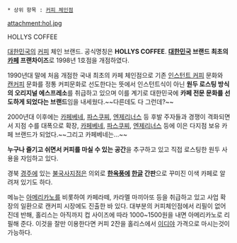  * 상위 항목 : [[커피 체인점]]

attachment:hol.jpg

HOLLYS COFFEE

[[대한민국]]의 [[커피]] 체인 브랜드. 공식명칭은 '''HOLLYS COFFEE'''. '''[[대한민국]] 브랜드 최초의 [[카페]] 프랜차이즈'''로 1998년 1호점을 개점하였다.

1990년대 말에 처음 개점한 국내 최초의 카페 체인점으로 기존 [[인스턴트 커피]] 문화와 [[캔커피]] 문화를 정통 커피문화로 선도한다는 뜻에서 인스턴트식이 아닌 '''원두 로스팅 방식의 오리지널 에스프레소'''를 취급하고 있으며 이를 계기로 대한민국에 '''카페 전문 문화를 선도하게 되었다는 브랜드'''임을 내세웠다.~~다른데도 다 그런데?~~ 

2000년대 이후에는 [[카페베네]], [[파스쿠찌]], [[엔제리너스]] 등 후발 주자들과 경쟁이 격화되면서 지점 수를 대폭으로 확장, [[카페베네]], [[파스쿠찌]], [[엔제리너스]] 등에 이은 다지점 보유 카페 브랜드가 되었다.~~그리고 카페베네는...~~

'''누구나 즐기고 쉬면서 커피를 마실 수 있는 공간'''을 추구하고 있고 직접 로스팅한 원두 사용을 자임하고 있다. 

경북 [[경주]]에 있는 [[불국사]]지점은 의외로 '''[[한옥]]풍에 [[한글]] 간판'''으로 꾸미진 이색 카페로 알려져 있기도 하다.

메뉴는 [[아메리카노]]를 비롯하여 카페라떼, 카라멜 마끼아또 등을 취급하고 있고 사업 확장의 일환으로 캔커피 시장에도 진출한 바 있다. 대부분의 커피체인점에서 리필이 없어진데 반해, 홀리스는 아직까지 컵 사이즈에 따라 1000~1500원을 내면 아메리카노로 리필해 준다. 이것을 잘만 이용한다면 커피 2잔을 홀리스에서 [[이디야]] 가격으로 마시는것이 가능하다.
